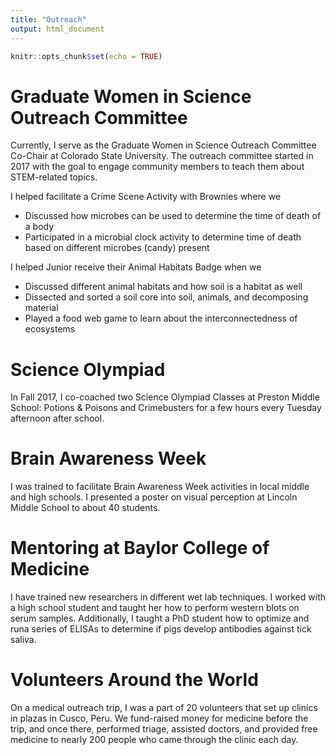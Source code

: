 ```yaml
---
title: "Outreach"
output: html_document
---
```


```r
knitr::opts_chunk$set(echo = TRUE)
```

# Graduate Women in Science Outreach Committee

Currently, I serve as the Graduate Women in Science Outreach Committee Co-Chair at Colorado State University. The outreach committee started in 2017 with the goal to engage community members to teach them about STEM-related topics.

I helped facilitate a Crime Scene Activity with Brownies where we 

- Discussed how microbes can be used to determine the time of death of a body
- Participated in a microbial clock activity to determine time of death based on different microbes (candy) present

I helped Junior receive their Animal Habitats Badge when we 

- Discussed different animal habitats and how soil is a habitat as well
- Dissected and sorted a soil core into soil, animals, and decomposing material
- Played a food web game to learn about the interconnectedness of ecosystems

# Science Olympiad

In Fall 2017, I co-coached two Science Olympiad Classes at Preston Middle School: Potions & Poisons and Crimebusters for a few hours every Tuesday afternoon after school.

# Brain Awareness Week

I was trained to facilitate Brain Awareness Week activities in local middle and high schools. I presented a poster on visual perception at Lincoln Middle School to about 40 students. 

# Mentoring at Baylor College of Medicine

I have trained new researchers in different wet lab techniques. I worked with a high school student and taught her how to perform western blots on serum samples. Additionally, I taught a PhD student how to optimize and runa series of ELISAs to determine if pigs develop antibodies against tick saliva.

# Volunteers Around the World

On a medical outreach trip, I was a part of 20 volunteers that set up clinics in plazas in Cusco, Peru. We fund-raised money for medicine before the trip, and once there, performed triage, assisted doctors, and provided free medicine to nearly 200 people who came through the clinic each day.